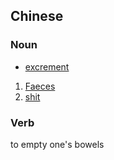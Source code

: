 == Chinese ==

=== Noun ===

*[[excrement]]
#[[Faeces]]
#[[shit]]

=== Verb ===

to empty one's bowels